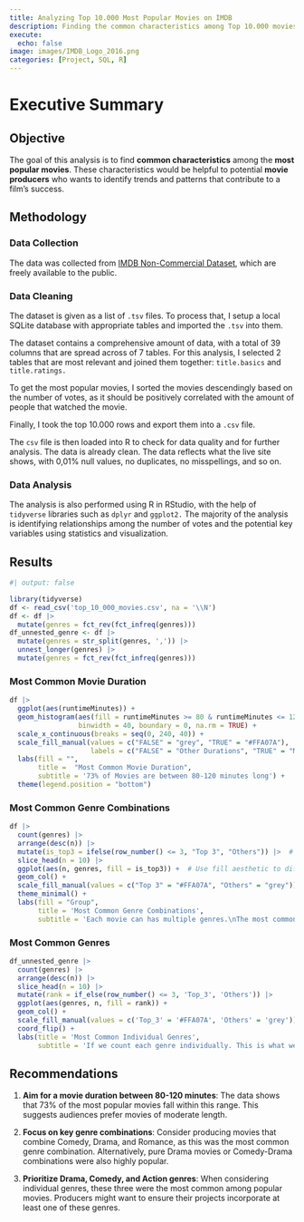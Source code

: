 ```yaml
---
title: Analyzing Top 10.000 Most Popular Movies on IMDB
description: Finding the common characteristics among Top 10.000 movies of all time
execute: 
  echo: false
image: images/IMDB_Logo_2016.png
categories: [Project, SQL, R]
---
```


# Executive Summary

## Objective

The goal of this analysis is to find **common characteristics** among the **most popular movies**. These characteristics would be helpful to potential **movie producers** who wants to identify trends and patterns that contribute to a film's success.

## Methodology

### Data Collection

The data was collected from [IMDB Non-Commercial Dataset](https://developer.imdb.com/non-commercial-datasets/), which are freely available to the public.

### Data Cleaning

The dataset is given as a list of `.tsv` files. To process that, I setup a local SQLite database with appropriate tables and imported the `.tsv` into them.

The dataset contains a comprehensive amount of data, with a total of 39 columns that are spread across of 7 tables. For this analysis, I selected 2 tables that are most relevant and joined them together: `title.basics` and `title.ratings.`

To get the most popular movies, I sorted the movies descendingly based on the number of votes, as it should be positively correlated with the amount of people that watched the movie.

Finally, I took the top 10.000 rows and export them into a `.csv` file.

The `csv` file is then loaded into R to check for data quality and for further analysis. The data is already clean. The data reflects what the live site shows, with 0,01% null values, no duplicates, no misspellings, and so on.

### Data Analysis

The analysis is also performed using R in RStudio, with the help of `tidyverse` libraries such as `dplyr` and `ggplot2.` The majority of the analysis is identifying relationships among the number of votes and the potential key variables using statistics and visualization.

## Results

```r
#| output: false

library(tidyverse)
df <- read_csv('top_10_000_movies.csv', na = '\\N')
df <- df |> 
  mutate(genres = fct_rev(fct_infreq(genres)))
df_unnested_genre <- df |> 
  mutate(genres = str_split(genres, ',')) |> 
  unnest_longer(genres) |> 
  mutate(genres = fct_rev(fct_infreq(genres)))
```

### Most Common Movie Duration

```r
df |> 
  ggplot(aes(runtimeMinutes)) +
  geom_histogram(aes(fill = runtimeMinutes >= 80 & runtimeMinutes <= 120), 
                 binwidth = 40, boundary = 0, na.rm = TRUE) +
  scale_x_continuous(breaks = seq(0, 240, 40)) +
  scale_fill_manual(values = c("FALSE" = "grey", "TRUE" = "#FFA07A"),
                    labels = c("FALSE" = "Other Durations", "TRUE" = "Most Common Durations")) +
  labs(fill = "",
       title =  "Most Common Movie Duration",
       subtitle = '73% of Movies are between 80-120 minutes long') +
  theme(legend.position = "bottom")
```

### Most Common Genre Combinations

```r
df |> 
  count(genres) |> 
  arrange(desc(n)) |>
  mutate(is_top3 = ifelse(row_number() <= 3, "Top 3", "Others")) |>  # Flag top 5
  slice_head(n = 10) |> 
  ggplot(aes(n, genres, fill = is_top3)) +  # Use fill aesthetic to differentiate
  geom_col() +
  scale_fill_manual(values = c("Top 3" = "#FFA07A", "Others" = "grey")) +  # Highlight top 5
  theme_minimal() +
  labs(fill = "Group",
       title = 'Most Common Genre Combinations',
       subtitle = 'Each movie can has multiple genres.\nThe most common combinations are Comedy + Drama + Romance,\nfollowed by Drama, and Comedy + Drama')  # Add legend
```

### Most Common Genres

```r
df_unnested_genre |> 
  count(genres) |> 
  arrange(desc(n)) |> 
  slice_head(n = 10) |> 
  mutate(rank = if_else(row_number() <= 3, 'Top_3', 'Others')) |> 
  ggplot(aes(genres, n, fill = rank)) +
  geom_col() +
  scale_fill_manual(values = c('Top_3' = '#FFA07A', 'Others' = 'grey')) +
  coord_flip() +
  labs(title = 'Most Common Individual Genres',
       subtitle = 'If we count each genre individually. This is what we get.\nThe top three genres are Drama, Comedy, and Action')
```

## Recommendations

1.  **Aim for a movie duration between 80-120 minutes**: The data shows that 73% of the most popular movies fall within this range. This suggests audiences prefer movies of moderate length.

2.  **Focus on key genre combinations**: Consider producing movies that combine Comedy, Drama, and Romance, as this was the most common genre combination. Alternatively, pure Drama movies or Comedy-Drama combinations were also highly popular.

3.  **Prioritize Drama, Comedy, and Action genres**: When considering individual genres, these three were the most common among popular movies. Producers might want to ensure their projects incorporate at least one of these genres.
